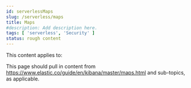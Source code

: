 ```yaml
---
id: serverlessMaps
slug: /serverless/maps
title: Maps
#description: Add description here.
tags: [ 'serverless', 'Security' ]
status: rough content
---
```



<RoughContent />

This content applies to: <DocBadge template="security" slug="/serverless/security/what-is-security-serverless" /> 

This page should pull in content from https://www.elastic.co/guide/en/kibana/master/maps.html and sub-topics, as applicable.
